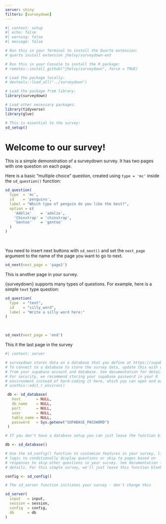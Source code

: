 ```yaml
---
server: shiny
filters: [surveydown]
---
```


```r
#| context: setup
#| echo: false
#| warning: false
#| message: false

# Run this in your Terminal to install the Quarto extension:
# quarto install extension jhelvy/surveydown-ext

# Run this in your Console to install the R package:
# remotes::install_github("jhelvy/surveydown", force = TRUE)

# Load the package locally:
# devtools::load_all("../surveydown")

# Load the package from library:
library(surveydown)

# Load other necessary packages:
library(tidyverse)
library(glue)

# This is essential to the survey:
sd_setup()
```

::: {#welcome .sd-page}

# Welcome to our survey!

This is a simple demonstration of a surveydown survey. It has two pages with one question on each page.

Here is a basic "multiple choice" question, created using `type = 'mc'` inside the `sd_question()` function:

```r
sd_question(
  type  = 'mc',
  id    = 'penguins',
  label = "Which type of penguin do you like the best?",
  option = c(
    'Adélie'    = 'adelie',
    'Chinstrap' = 'chinstrap',
    'Gentoo'    = 'gentoo'
  )
)
```

<br>

You need to insert next buttons with `sd_next()` and set the `next_page` argument to the name of the page you want to go to next.

```r
sd_next(next_page = 'page2')
```

:::

::: {#page2 .sd-page}

This is another page in your survey.

{surveydown} supports many types of questions. For example, here is a simple `text` type question:

```r
sd_question(
  type  = "text",
  id    = "silly_word",
  label = "Write a silly word here:"
)
```
 
<br>

```r
sd_next(next_page = 'end')
```

:::

::: {#end .sd-page}

This it the last page in the survey

:::

```r
#| context: server

# surveydown stores data on a database that you define at https://supabase.com/
# To connect to a database to store the survey data, update this with details
# from your supabase account and database. See documentation for details.
# For security, we recommend storing your supabase password in your R
# environment instead of hard-coding it here, which you can open and edit with
# usethis::edit_r_environ()

 db <- sd_database(
   host       = NULL,
   db_name    = NULL,
   port       = NULL,
   user       = NULL,
   table_name = NULL,
   password   = Sys.getenv("SUPABASE_PASSWORD")
 )

# If you don't have a database setup you can just leave the function blank.

db <- sd_database()

# Use the sd_config() function to customize features in your survey, like
# logic to conditionally display questions or skip to pages based on
# responses to skip other questions in your survey. See documentation for
# details. For this simple survey, we'll just leave this function blank.

config <- sd_config()

# The sd_server function initiates your survey - don't change this

sd_server(
  input   = input,
  session = session,
  config  = config,
  db      = db
)
```
